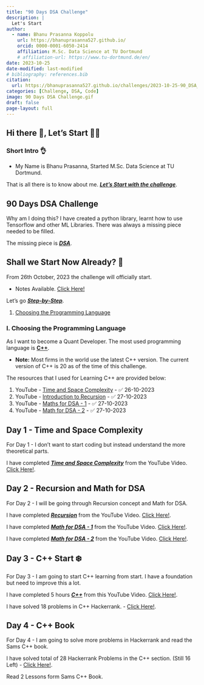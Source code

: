 ```yaml
---
title: "90 Days DSA Challenge"
description: |
  Let's Start
author:
  - name: Bhanu Prasanna Koppolu
    url: https://bhanuprasanna527.github.io/
    orcid: 0000-0001-6050-2414
    affiliation: M.Sc. Data Science at TU Dortmund
    # affiliation-url: https://www.tu-dortmund.de/en/
date: 2023-10-25
date-modified: last-modified
# bibliography: references.bib
citation: 
  url: https://bhanuprasanna527.github.io/challenges/2023-10-25-90_DSA_Challenge/
categories: [Challenge, DSA, Code]
image: 90 Days DSA Challenge.gif
draft: false
page-layout: full
---
```


## Hi there 👋, Let's Start 🧑‍💻

### Short Intro 👌

- My Name is Bhanu Prasanna, Started M.Sc. Data Science at TU Dortmund.
<!-- - Want to become a <u>***Quant Developer***</u> -->

That is all there is to know about me. <u>***Let's Start with the challenge***</u>.

## 90 Days DSA Challenge

Why am I doing this? I have created a python library, learnt how to use Tensorflow and other ML Libraries. There was always a missing piece needed to be filled.

The missing piece is <u>***DSA***</u>.

## Shall we Start Now Already? 🤨

From 26th October, 2023 the challenge will officially start.

- Notes Available. <a href="https://bhanuprasanna527.github.io/notes/2023-10-25-C++/" target="blank">Click Here!</a>

Let's go <u>***Step-by-Step***</u>.

1. [Choosing the Programming Language](/challenges/2023-10-25-90_DSA_Challenge/#i.-choosing-the-programming-language)
<!-- 2. -->

### I. Choosing the Programming Language

As I want to become a Quant Developer. The most used programming language is <u>**C++**</u>.

- **Note:** Most firms in the world use the latest C++ version. The current version of C++ is 20 as of the time of this challenge.

The resources that I used for Learning C++ are provided below:

1. YouTube - [Time and Space Complexity](https://www.youtube.com/watch?v=mV3wrLBbuuE&pp=ygUadGltZSBhbmQgc3BhY2UgY29tcGxleGl0eSA%3D) - ✅ 26-10-2023
2. YouTube - [Introduction to Recursion](https://www.youtube.com/watch?v=M2uO2nMT0Bk&list=PL9gnSGHSqcnr_DxHsP7AW9ftq0AtAyYqJ&index=24) - ✅ 27-10-2023
3. YouTube - [Maths for DSA - 1](https://www.youtube.com/watch?v=fzip9Aml6og&list=PL9gnSGHSqcnr_DxHsP7AW9ftq0AtAyYqJ&index=26) - ✅ 27-10-2023
4. YouTube - [Math for DSA - 2](https://www.youtube.com/watch?v=lmSpZ0bjCyQ&list=PL9gnSGHSqcnr_DxHsP7AW9ftq0AtAyYqJ&index=27) - ✅ 27-10-2023


## Day 1 - Time and Space Complexity

For Day 1 - I don't want to start coding but instead understand the more theoretical parts.

I have completed <u>***Time and Space Complexity***</u> from the YouTube Video. <a href="https://www.youtube.com/watch?v=mV3wrLBbuuE&pp=ygUadGltZSBhbmQgc3BhY2UgY29tcGxleGl0eSA%3D" target="blank">Click Here!</a>.


## Day 2 - Recursion and Math for DSA

For Day 2 - I will be going through Recursion concept and Math for DSA.

I have completed <u>***Recursion***</u> from the YouTube Video. <a href="https://www.youtube.com/watch?v=M2uO2nMT0Bk&list=PL9gnSGHSqcnr_DxHsP7AW9ftq0AtAyYqJ&index=23" target="blank">Click Here!</a>.

I have completed <u>***Math for DSA - 1***</u> from the YouTube Video. <a href="https://www.youtube.com/watch?v=fzip9Aml6og&list=PL9gnSGHSqcnr_DxHsP7AW9ftq0AtAyYqJ&index=25" target="blank">Click Here!</a>.

I have completed <u>***Math for DSA - 2***</u> from the YouTube Video. <a href="https://www.youtube.com/watch?v=lmSpZ0bjCyQ&list=PL9gnSGHSqcnr_DxHsP7AW9ftq0AtAyYqJ&index=27" target="blank">Click Here!</a>.

## Day 3 - C++ Start ❄️

For Day 3 - I am going to start C++ learning from start. I have a foundation but need to improve this a lot.

I have completed 5 hours <u>***C++***</u> from this YouTube Video. <a href="https://www.youtube.com/watch?v=FpfHmAkRVK4&list=LL&index=9" target="blank">Click Here!</a>.

I have solved 18 problems in C++ Hackerrank. - [Click Here!](https://www.hackerrank.com/profile/bhanuprasanna81).

## Day 4 - C++ Book

For Day 4 - I am going to solve more problems in Hackerrank and read the Sams C++ book.

I have solved total of 28 Hackerrank Problems in the C++ section. (Still 16 Left) - [Click Here!](https://www.hackerrank.com/profile/bhanuprasanna81).

Read 2 Lessons form Sams C++ Book.

